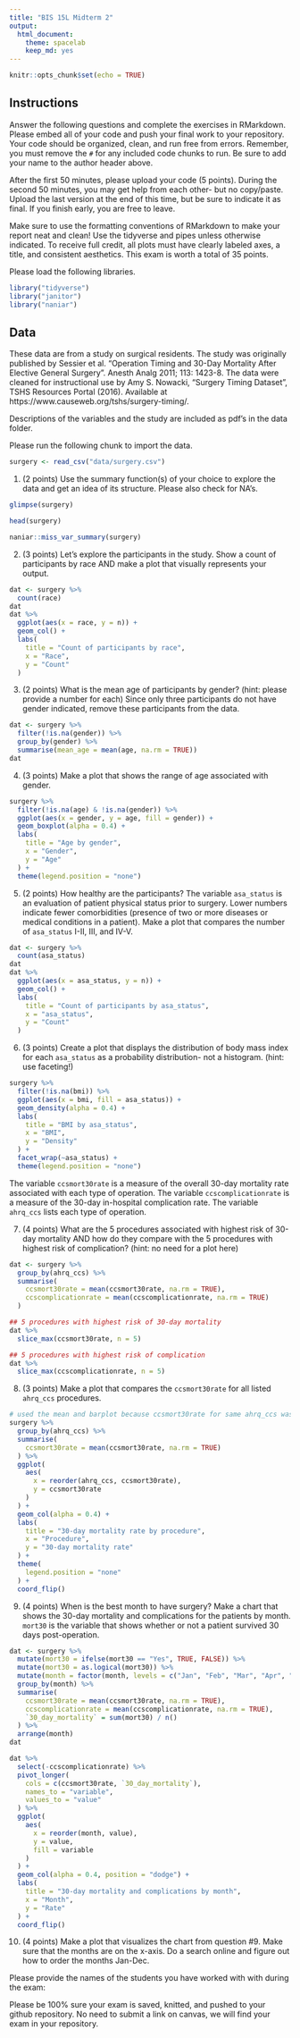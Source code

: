 ```yaml
---
title: "BIS 15L Midterm 2"
output:
  html_document: 
    theme: spacelab
    keep_md: yes
---
```


```r
knitr::opts_chunk$set(echo = TRUE)
```

## Instructions
Answer the following questions and complete the exercises in RMarkdown. Please embed all of your code and push your final work to your repository. Your code should be organized, clean, and run free from errors. Remember, you must remove the `#` for any included code chunks to run. Be sure to add your name to the author header above.  

After the first 50 minutes, please upload your code (5 points). During the second 50 minutes, you may get help from each other- but no copy/paste. Upload the last version at the end of this time, but be sure to indicate it as final. If you finish early, you are free to leave.

Make sure to use the formatting conventions of RMarkdown to make your report neat and clean! Use the tidyverse and pipes unless otherwise indicated. To receive full credit, all plots must have clearly labeled axes, a title, and consistent aesthetics. This exam is worth a total of 35 points. 

Please load the following libraries.
```r
library("tidyverse")
library("janitor")
library("naniar")
```

## Data
These data are from a study on surgical residents. The study was originally published by Sessier et al. “Operation Timing and 30-Day Mortality After Elective General Surgery”. Anesth Analg 2011; 113: 1423-8. The data were cleaned for instructional use by Amy S. Nowacki, “Surgery Timing Dataset”, TSHS Resources Portal (2016). Available at https://www.causeweb.org/tshs/surgery-timing/.

Descriptions of the variables and the study are included as pdf's in the data folder.  

Please run the following chunk to import the data.
```r
surgery <- read_csv("data/surgery.csv")
```

1. (2 points) Use the summary function(s) of your choice to explore the data and get an idea of its structure. Please also check for NA's.

```r
glimpse(surgery)
```

```r
head(surgery)
```

```r
naniar::miss_var_summary(surgery)
```


2. (3 points) Let's explore the participants in the study. Show a count of participants by race AND make a plot that visually represents your output.

```r
dat <- surgery %>%
  count(race)
dat
dat %>%
  ggplot(aes(x = race, y = n)) +
  geom_col() +
  labs(
    title = "Count of participants by race",
    x = "Race",
    y = "Count"
  )
```

3. (2 points) What is the mean age of participants by gender? (hint: please provide a number for each) Since only three participants do not have gender indicated, remove these participants from the data.

```r
dat <- surgery %>%
  filter(!is.na(gender)) %>%
  group_by(gender) %>%
  summarise(mean_age = mean(age, na.rm = TRUE))
dat
```



4. (3 points) Make a plot that shows the range of age associated with gender.

```r
surgery %>%
  filter(!is.na(age) & !is.na(gender)) %>%
  ggplot(aes(x = gender, y = age, fill = gender)) +
  geom_boxplot(alpha = 0.4) +
  labs(
    title = "Age by gender",
    x = "Gender",
    y = "Age"
  ) +
  theme(legend.position = "none")
```

5. (2 points) How healthy are the participants? The variable `asa_status` is an evaluation of patient physical status prior to surgery. Lower numbers indicate fewer comorbidities (presence of two or more diseases or medical conditions in a patient). Make a plot that compares the number of `asa_status` I-II, III, and IV-V.

```r
dat <- surgery %>%
  count(asa_status)
dat
dat %>%
  ggplot(aes(x = asa_status, y = n)) +
  geom_col() +
  labs(
    title = "Count of participants by asa_status",
    x = "asa_status",
    y = "Count"
  )
```

6. (3 points) Create a plot that displays the distribution of body mass index for each `asa_status` as a probability distribution- not a histogram. (hint: use faceting!)

```r
surgery %>%
  filter(!is.na(bmi)) %>%
  ggplot(aes(x = bmi, fill = asa_status)) +
  geom_density(alpha = 0.4) +
  labs(
    title = "BMI by asa_status",
    x = "BMI",
    y = "Density"
  ) +
  facet_wrap(~asa_status) +
  theme(legend.position = "none")
```

The variable `ccsmort30rate` is a measure of the overall 30-day mortality rate associated with each type of operation. The variable `ccscomplicationrate` is a measure of the 30-day in-hospital complication rate. The variable `ahrq_ccs` lists each type of operation.  

7. (4 points) What are the 5 procedures associated with highest risk of 30-day mortality AND how do they compare with the 5 procedures with highest risk of complication? (hint: no need for a plot here)

```r
dat <- surgery %>%
  group_by(ahrq_ccs) %>%
  summarise(
    ccsmort30rate = mean(ccsmort30rate, na.rm = TRUE),
    ccscomplicationrate = mean(ccscomplicationrate, na.rm = TRUE)
  )

## 5 procedures with highest risk of 30-day mortality
dat %>%
  slice_max(ccsmort30rate, n = 5)

## 5 procedures with highest risk of complication
dat %>%
  slice_max(ccscomplicationrate, n = 5)
```

8. (3 points) Make a plot that compares the `ccsmort30rate` for all listed `ahrq_ccs` procedures.

```r
# used the mean and barplot because ccsmort30rate for same ahrq_ccs was the same
surgery %>%
  group_by(ahrq_ccs) %>%
  summarise(
    ccsmort30rate = mean(ccsmort30rate, na.rm = TRUE)
  ) %>%
  ggplot(
    aes(
      x = reorder(ahrq_ccs, ccsmort30rate),
      y = ccsmort30rate
    )
  ) +
  geom_col(alpha = 0.4) +
  labs(
    title = "30-day mortality rate by procedure",
    x = "Procedure",
    y = "30-day mortality rate"
  ) +
  theme(
    legend.position = "none"
  ) +
  coord_flip()
```

9.  (4 points) When is the best month to have surgery? Make a chart that shows the 30-day mortality and complications for the patients by month. `mort30` is the variable that shows whether or not a patient survived 30 days post-operation.

```r
dat <- surgery %>%
  mutate(mort30 = ifelse(mort30 == "Yes", TRUE, FALSE)) %>%
  mutate(mort30 = as.logical(mort30)) %>%
  mutate(month = factor(month, levels = c("Jan", "Feb", "Mar", "Apr", "May", "Jun", "Jul", "Aug", "Sep", "Oct", "Nov", "Dec"))) %>%
  group_by(month) %>%
  summarise(
    ccsmort30rate = mean(ccsmort30rate, na.rm = TRUE),
    ccscomplicationrate = mean(ccscomplicationrate, na.rm = TRUE),
    `30_day_mortality` = sum(mort30) / n()
  ) %>%
  arrange(month)
dat
```

```r
dat %>%
  select(-ccscomplicationrate) %>%
  pivot_longer(
    cols = c(ccsmort30rate, `30_day_mortality`),
    names_to = "variable",
    values_to = "value"
  ) %>%
  ggplot(
    aes(
      x = reorder(month, value),
      y = value,
      fill = variable
    )
  ) +
  geom_col(alpha = 0.4, position = "dodge") +
  labs(
    title = "30-day mortality and complications by month",
    x = "Month",
    y = "Rate"
  ) +
  coord_flip()
```



10. (4 points) Make a plot that visualizes the chart from question #9. Make sure that the months are on the x-axis. Do a search online and figure out how to order the months Jan-Dec.

Please provide the names of the students you have worked with with during the exam:

Please be 100% sure your exam is saved, knitted, and pushed to your github repository. No need to submit a link on canvas, we will find your exam in your repository.
